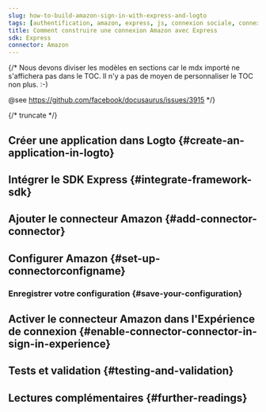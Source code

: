 ```yaml
---
slug: how-to-build-amazon-sign-in-with-express-and-logto
tags: [authentification, amazon, express, js, connexion sociale, connexion, login]
title: Comment construire une connexion Amazon avec Express
sdk: Express
connector: Amazon
---
```


{/*
  Nous devons diviser les modèles en sections car le mdx importé ne s'affichera pas dans le TOC.
  Il n'y a pas de moyen de personnaliser le TOC non plus. :-)

  @see https://github.com/facebook/docusaurus/issues/3915
*/}




{/* truncate */}

<Intro connector={connector} sdk="Express" link="https://expressjs.com" />

## Créer une application dans Logto \{#create-an-application-in-logto}

<CreateApplication type="Traditional web" framework="Express" />

## Intégrer le SDK Express \{#integrate-framework-sdk}

<IntegrateSdk />

## Ajouter le connecteur Amazon \{#add-connector-connector}

<AddSocialConnector connector={connector} framework="Express" />

## Configurer Amazon \{#set-up-connectorconfigname}

<ConnectorGuide />

### Enregistrer votre configuration \{#save-your-configuration}

<SaveYourConfiguration connector={connector} />

## Activer le connecteur Amazon dans l'Expérience de connexion \{#enable-connector-connector-in-sign-in-experience}

<EnableSocialConnector connector={connector} />

## Tests et validation \{#testing-and-validation}

<TestingAndValidation connector={connector} sdk="Express" />

## Lectures complémentaires \{#further-readings}

<FurtherReadings />